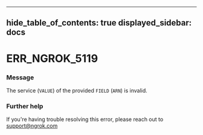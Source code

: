 

---
hide_table_of_contents: true
displayed_sidebar: docs
---


# ERR_NGROK_5119

### Message
The service (`VALUE`) of the provided `FIELD` (`ARN`) is invalid.

<ErrorDetails />



### Further help
If you're having trouble resolving this error, please reach out to [support@ngrok.com](mailto:support@ngrok.com?subject=Help%20with%20ERR_NGROK_5119)


